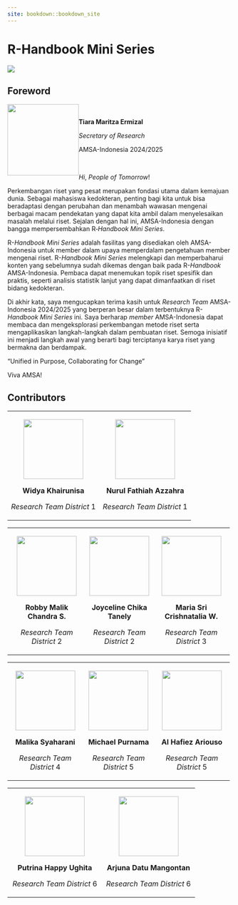 ```yaml
---
site: bookdown::bookdown_site
---
```


# R-Handbook Mini Series

![](images/R-Handbook%20Mini%20Series.jpg)

## Foreword

![](images/Tiara%20-%20SOR.PNG){style="float:left; padding:0; margin:0; border:none" width="160"}

::: {style="color: white"}
**.**
:::

**Tiara Maritza Ermizal**

*Secretary of Research*

AMSA-Indonesia 2024/2025

::: {style="color: white"}
.
:::

*Hi*, *People of Tomorrow*!

Perkembangan riset yang pesat merupakan fondasi utama dalam kemajuan dunia. Sebagai mahasiswa kedokteran, penting bagi kita untuk bisa beradaptasi dengan perubahan dan menambah wawasan mengenai berbagai macam pendekatan yang dapat kita ambil dalam menyelesaikan masalah melalui riset. Sejalan dengan hal ini, AMSA-Indonesia dengan bangga mempersembahkan R*‑Handbook Mini Series*.

R-*Handbook Mini Series* adalah fasilitas yang disediakan oleh AMSA-Indonesia untuk member dalam upaya memperdalam pengetahuan member mengenai riset. R-*Handbook Mini Series* melengkapi dan memperbaharui konten yang sebelumnya sudah dikemas dengan baik pada R-*Handbook* AMSA-Indonesia. Pembaca dapat menemukan topik riset spesifik dan praktis, seperti analisis statistik lanjut yang dapat dimanfaatkan di riset bidang kedokteran.

Di akhir kata, saya mengucapkan terima kasih untuk *Research Team* AMSA-Indonesia 2024/2025 yang berperan besar dalam terbentuknya R-*Handbook Mini Series* ini. Saya berharap *member* AMSA-Indonesia dapat membaca dan mengeksplorasi perkembangan metode riset serta mengaplikasikan langkah-langkah dalam pembuatan riset. Semoga inisiatif ini menjadi langkah awal yang berarti bagi terciptanya karya riset yang bermakna dan berdampak.

"Unified in Purpose, Collaborating for Change"

Viva AMSA!

## Contributors

+:------------------------------------------------------------:+:------------------------------------------------------------:+
| <img src="images/diw.png" class="centered-img" width="134"/> | <img src="images/ara.png" class="centered-img" width="134"/> |
|                                                              |                                                              |
| **Widya Khairunisa**                                         | **Nurul Fathiah Azzahra**                                    |
|                                                              |                                                              |
| *Research Team District* 1                                   | *Research Team District* 1                                   |
+--------------------------------------------------------------+--------------------------------------------------------------+

+:--------------------------------------------------------------:+:-----------------------------------------:+:------------------------------------------------------------:+
| <img src="images/robby.png" class="centered-img" width="134"/> | ![](images/Joy%20(1)-01.png){width="134"} | <img src="images/nat.png" class="centered-img" width="134"/> |
|                                                                |                                           |                                                              |
| **Robby Malik Chandra S.**                                     | **Joyceline Chika Tanely**                | **Maria Sri Crishnatalia W.**                                |
|                                                                |                                           |                                                              |
| *Research Team District* 2                                     | *Research Team District* 2                | *Research Team District* 3                                   |
+----------------------------------------------------------------+-------------------------------------------+--------------------------------------------------------------+

+:---------------------------------------------------------------:+:-----------------------------------------------------------:+:---------------------------------------------------------------:+
| <img src="images/malika.png" class="centered-img" width="134"/> | <img src="images/mp.png" class="centered-img" width="134"/> | <img src="images/hafiez.png" class="centered-img" width="134"/> |
|                                                                 |                                                             |                                                                 |
| **Malika Syaharani**                                            | **Michael Purnama**                                         | **Al Hafiez Ariouso**                                           |
|                                                                 |                                                             |                                                                 |
| *Research Team District* 4                                      | *Research Team District* 5                                  | *Research Team District* 5                                      |
+-----------------------------------------------------------------+-------------------------------------------------------------+-----------------------------------------------------------------+

+:--------------------------------------------------------------:+:-------------------------------------------------------------:+
| <img src="images/ghita.png" class="centered-img" width="134"/> | <img src="images/juna.png" class="centered-img" width="134"/> |
|                                                                |                                                               |
| **Putrina Happy Ughita**                                       | **Arjuna Datu Mangontan**                                     |
|                                                                |                                                               |
| *Research Team District* 6                                     | *Research Team District* 6                                    |
+----------------------------------------------------------------+---------------------------------------------------------------+
